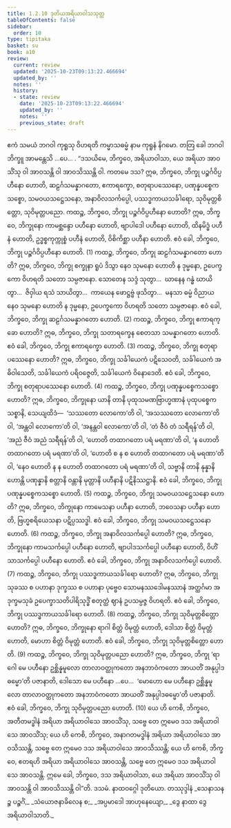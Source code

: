 ```yaml
---
title: 1.2.10 ဒုတိယအရိယာဝါသသုတ္တ
tableOfContents: false
sidebar:
  order: 10
type: tipitaka
basket: su
book: a10
review:
  current: review
  updated: '2025-10-23T09:13:22.466694'
  updated_by: ''
  notes: ''
  history:
  - state: review
    date: '2025-10-23T09:13:22.466694'
    updated_by: ''
    notes: ''
    previous_state: draft
---
```



<ReviewStatus review={frontmatter.review} showDetails={true} />

<HypothesisAnnotation frontmatter={frontmatter} />

<DynamicBreadcrumb />

<Division number="20" book="a10" e="ch" v="17" p="280">

<Paragraph number="119" book="a10">
ဧကံ သမယံ ဘဂဝါ ကုရူသု ဝိဟရတိ ကမ္မာသဓမ္မံ နာမ ကုရူနံ နိဂမော. တတြ ခေါ ဘဂဝါ ဘိက္ခူ အာမန္တေသိ …ပေ… .
</Paragraph>

<Paragraph number="120" book="a10">
“ဒသယိမေ, ဘိက္ခဝေ, အရိယာဝါသာ, ယေ အရိယာ အာဝသိံသု ဝါ အာဝသန္တိ ဝါ အာဝသိဿန္တိ ဝါ. ကတမေ ဒသ? ဣဓ, ဘိက္ခဝေ, ဘိက္ခု ပဉ္စင်္ဂဝိပ္ပဟီနော ဟောတိ, ဆဠင်္ဂသမန္နာဂတော, ဧကာရက္ခော, စတုရာပဿေနော, ပဏုန္နပစ္စေကသစ္စော, သမဝယသဋ္ဌေသနော, အနာဝိလသင်္ကပ္ပေါ, ပဿဒ္ဓကာယသင်္ခါရော, သုဝိမုတ္တစိတ္တော, သုဝိမုတ္တပညော.
</Paragraph>

<Paragraph number="121" book="a10">
ကထဉ္စ, ဘိက္ခဝေ, ဘိက္ခု ပဉ္စင်္ဂဝိပ္ပဟီနော ဟောတိ? ဣဓ, ဘိက္ခဝေ, ဘိက္ခုနော ကာမစ္ဆန္ဒော ပဟီနော ဟောတိ, ဗျာပါဒေါ ပဟီနော ဟောတိ, ထိနမိဒ္ဓံ ပဟီနံ ဟောတိ, ဥဒ္ဓစ္စကုက္ကုစ္စံ ပဟီနံ ဟောတိ, ဝိစိကိစ္ဆာ ပဟီနာ ဟောတိ. ဧဝံ ခေါ, ဘိက္ခဝေ, ဘိက္ခု ပဉ္စင်္ဂဝိပ္ပဟီနော ဟောတိ. (1)
</Paragraph>

<Paragraph number="122" book="a10">
ကထဉ္စ, ဘိက္ခဝေ, ဘိက္ခု ဆဠင်္ဂသမန္နာဂတော ဟောတိ? ဣဓ, ဘိက္ခဝေ, ဘိက္ခု စက္ခုနာ ရူပံ ဒိသွာ နေဝ သုမနော ဟောတိ န ဒုမ္မနော, ဥပေက္ခကော ဝိဟရတိ သတော သမ္ပဇာနော. သောတေန သဒ္ဒံ သုတွာ…  ဃာနေန ဂန္ဓံ ဃာယိတွာ…  ဇိဝှါယ ရသံ သာယိတွာ…  ကာယေန ဖောဋ္ဌဗ္ဗံ ဖုသိတွာ…  မနသာ ဓမ္မံ ဝိညာယ နေဝ သုမနော ဟောတိ န ဒုမ္မနော, ဥပေက္ခကော ဝိဟရတိ သတော သမ္ပဇာနော. ဧဝံ ခေါ, ဘိက္ခဝေ, ဘိက္ခု ဆဠင်္ဂသမန္နာဂတော ဟောတိ. (2)
</Paragraph>

<Paragraph number="123" book="a10">
ကထဉ္စ, ဘိက္ခဝေ, ဘိက္ခု ဧကာရက္ခော ဟောတိ? ဣဓ, ဘိက္ခဝေ, ဘိက္ခု သတာရက္ခေန စေတသာ သမန္နာဂတော ဟောတိ. ဧဝံ ခေါ, ဘိက္ခဝေ, ဘိက္ခု ဧကာရက္ခော ဟောတိ. (3)
</Paragraph>

<Paragraph number="124" book="a10">
ကထဉ္စ, ဘိက္ခဝေ, ဘိက္ခု စတုရာပဿေနော ဟောတိ? ဣဓ, ဘိက္ခဝေ, ဘိက္ခု သင်္ခါယေကံ ပဋိသေဝတိ, သင်္ခါယေကံ အဓိဝါသေတိ, သင်္ခါယေကံ ပရိဝဇ္ဇေတိ, သင်္ခါယေကံ ဝိနောဒေတိ. ဧဝံ ခေါ, ဘိက္ခဝေ, ဘိက္ခု စတုရာပဿေနော ဟောတိ. (4)
</Paragraph>

<Paragraph number="125" book="a10">
ကထဉ္စ, ဘိက္ခဝေ, ဘိက္ခု ပဏုန္နပစ္စေကသစ္စော ဟောတိ? ဣဓ, ဘိက္ခဝေ, ဘိက္ခုနော ယာနိ တာနိ ပုထုသမဏဗြာဟ္မဏာနံ ပုထုပစ္စေကသစ္စာနိ, သေယျထိဒံ—  ‘သဿတော လောကော’တိ ဝါ, ‘အသဿတော လောကော’တိ ဝါ, ‘အန္တဝါ လောကော’တိ ဝါ, ‘အနန္တဝါ လောကော’တိ ဝါ, ‘တံ ဇီဝံ တံ သရီရန်’တိ ဝါ, ‘အညံ ဇီဝံ အညံ သရီရန်’တိ ဝါ, ‘ဟောတိ တထာဂတော ပရံ မရဏာ’တိ ဝါ, ‘န ဟောတိ တထာဂတော ပရံ မရဏာ’တိ ဝါ, ‘ဟောတိ စ န စ ဟောတိ တထာဂတော ပရံ မရဏာ’တိ ဝါ, ‘နေဝ ဟောတိ န န ဟောတိ တထာဂတော ပရံ မရဏာ’တိ ဝါ, သဗ္ဗာနိ တာနိ နုန္နာနိ ဟောန္တိ ပဏုန္နာနိ စတ္တာနိ ဝန္တာနိ မုတ္တာနိ ပဟီနာနိ ပဋိနိဿဋ္ဌာနိ. ဧဝံ ခေါ, ဘိက္ခဝေ, ဘိက္ခု ပဏုန္နပစ္စေကသစ္စော ဟောတိ. (5)
</Paragraph>

<Paragraph number="126" book="a10">
ကထဉ္စ, ဘိက္ခဝေ, ဘိက္ခု သမဝယသဋ္ဌေသနော ဟောတိ? ဣဓ, ဘိက္ခဝေ, ဘိက္ခုနော ကာမေသနာ ပဟီနာ ဟောတိ, ဘဝေသနာ ပဟီနာ ဟောတိ, ဗြဟ္မစရိယေသနာ ပဋိပ္ပဿဒ္ဓါ. ဧဝံ ခေါ, ဘိက္ခဝေ, ဘိက္ခု သမဝယသဋ္ဌေသနော ဟောတိ. (6)
</Paragraph>

<Paragraph number="127" book="a10">
ကထဉ္စ, ဘိက္ခဝေ, ဘိက္ခု အနာဝိလသင်္ကပ္ပေါ ဟောတိ? ဣဓ, ဘိက္ခဝေ, ဘိက္ခုနော ကာမသင်္ကပ္ပေါ ပဟီနော ဟောတိ, ဗျာပါဒသင်္ကပ္ပေါ ပဟီနော ဟောတိ, ဝိဟိံသာသင်္ကပ္ပေါ ပဟီနော ဟောတိ. ဧဝံ ခေါ, ဘိက္ခဝေ, ဘိက္ခု အနာဝိလသင်္ကပ္ပေါ ဟောတိ. (7)
</Paragraph>

<Paragraph number="128" book="a10">
ကထဉ္စ, ဘိက္ခဝေ, ဘိက္ခု ပဿဒ္ဓကာယသင်္ခါရော ဟောတိ? ဣဓ, ဘိက္ခဝေ, ဘိက္ခု သုခဿ စ ပဟာနာ ဒုက္ခဿ စ ပဟာနာ ပုဗ္ဗေဝ သောမနဿဒေါမနဿာနံ အတ္ထင်္ဂမာ အဒုက္ခမသုခံ ဥပေက္ခာသတိပါရိသုဒ္ဓိံ စတုတ္ထံ ဈာနံ ဥပသမ္ပဇ္ဇ ဝိဟရတိ. ဧဝံ ခေါ, ဘိက္ခဝေ, ဘိက္ခု ပဿဒ္ဓကာယသင်္ခါရော ဟောတိ. (8)
</Paragraph>

<Paragraph number="129" book="a10">
ကထဉ္စ, ဘိက္ခဝေ, ဘိက္ခု သုဝိမုတ္တစိတ္တော ဟောတိ? ဣဓ, ဘိက္ခဝေ, ဘိက္ခုနော ရာဂါ စိတ္တံ ဝိမုတ္တံ ဟောတိ, ဒေါသာ စိတ္တံ ဝိမုတ္တံ ဟောတိ, မောဟာ စိတ္တံ ဝိမုတ္တံ ဟောတိ. ဧဝံ ခေါ, ဘိက္ခဝေ, ဘိက္ခု သုဝိမုတ္တစိတ္တော ဟောတိ. (9)
</Paragraph>

<Paragraph number="130" book="a10">
ကထဉ္စ, ဘိက္ခဝေ, ဘိက္ခု သုဝိမုတ္တပညော ဟောတိ? ဣဓ, ဘိက္ခဝေ, ဘိက္ခု ‘ရာဂေါ မေ ပဟီနော ဥစ္ဆိန္နမူလော တာလာဝတ္ထုကတော အနဘာဝံကတော အာယတိံ အနုပ္ပါဒဓမ္မော’တိ ပဇာနာတိ, ဒေါသော မေ ပဟီနော …ပေ…  ‘မောဟော မေ ပဟီနော ဥစ္ဆိန္နမူလော တာလာဝတ္ထုကတော အနဘာဝံကတော အာယတိံ အနုပ္ပါဒဓမ္မော’တိ ပဇာနာတိ. ဧဝံ ခေါ, ဘိက္ခဝေ, ဘိက္ခု သုဝိမုတ္တပညော ဟောတိ. (10)
</Paragraph>

<Paragraph number="131" book="a10">
ယေ ဟိ ကေစိ, ဘိက္ခဝေ, အတီတမဒ္ဓါနံ အရိယာ အရိယာဝါသေ အာဝသိံသု, သဗ္ဗေ တေ ဣမေဝ ဒသ အရိယာဝါသေ အာဝသိံသု; ယေ ဟိ ကေစိ, ဘိက္ခဝေ, အနာဂတမဒ္ဓါနံ အရိယာ အရိယာဝါသေ အာဝသိဿန္တိ, သဗ္ဗေ တေ ဣမေဝ ဒသ အရိယာဝါသေ အာဝသိဿန္တိ; ယေ ဟိ ကေစိ, ဘိက္ခဝေ, ဧတရဟိ အရိယာ အရိယာဝါသေ အာဝသန္တိ, သဗ္ဗေ တေ ဣမေဝ ဒသ အရိယာဝါသေ အာဝသန္တိ. ဣမေ ခေါ, ဘိက္ခဝေ, ဒသ အရိယာဝါသာ, ယေ အရိယာ အာဝသိံသု ဝါ အာဝသန္တိ ဝါ အာဝသိဿန္တိ ဝါ”တိ.

</Paragraph>
</Division>

<Paragraph number="132" type="center" book="a10">
ဒသမံ.



</Paragraph>

<Paragraph number="133" type="center" book="a10">
နာထဝဂ္ဂေါ ဒုတိယော.



</Paragraph>

<Paragraph number="134" type="center" book="a10">
တဿုဒ္ဒါနံ


</Paragraph>

<Paragraph number="135" type="verses" book="a10">
_သေနာသနဉ္စ ပဉ္စင်္ဂံ,_  
_သံယောဇနာခိလေန စ;_  
_အပ္ပမာဒေါ အာဟုနေယျော,_  
_ဒွေ နာထာ ဒွေ အရိယာဝါသာတိ._
</Paragraph>